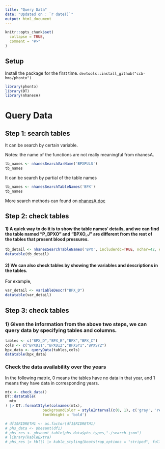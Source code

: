 ```yaml
---
title: "Query Data"
date: "Updated on : `r date()`"
output: html_document
---
```



```r
knitr::opts_chunk$set(
  collapse = TRUE,
  comment = "#>"
)
```


## Setup 
Install the package for the first time.
`devtools::install_github("ccb-hms/phonto")`

```r
library(phonto)
library(DT)
library(nhanesA)
```

# Query Data 

## Step 1: search tables

It can be search by certain variable.

Notes: the name of the functions are not really meaningful from nhanesA.

```r
tb_names <- nhanesSearchVarName('BPXPULS')
tb_names
```
It can be search by partial of the table names
```r
tb_names <- nhanesSearchTableNames('BPX')
tb_names
```
More search methods can found on [nhanesA doc](https://cran.r-project.org/web/packages/nhanesA/vignettes/Introducing_nhanesA.html)

## Step 2: check tables

#### 1) A quick way to do it is to show the table names' details, and we can find the table named "P_BPXO" and "BPXO_J" are different from the rest of the tables that present blood pressures.
```r
tb_detail <- nhanesSearchTableNames('BPX', includerdc=TRUE, nchar=42, details=TRUE)
datatable(tb_detail)
```
#### 2) We can also check tables by showing the variables and descriptions in the tables.
For example,
```r
var_detail <- variableDescr("BPX_D")
datatable(var_detail)
```


## Step 3: check tables

### 1) Given the information from the above two steps, we can query data by specifying tables and columns.

```r
tables <- c("BPX_D","BPX_E","BPX","BPX_C")
cols <- c("BPXDI1","BPXDI2","BPXSY1","BPXSY2")
bpx_data <- queryData(tables,cols)
datatable(bpx_data)

```


### Check the data availability over the years
In the following matrix, 0 means the tables have no data in that year, and 1 means they have data in corresponding years.

```r

mtx <- check_data()
DT::datatable(
  mtx
) |> DT::formatStyle(colnames(mtx),
                 backgroundColor = styleInterval(c(0, 1), c('gray', 'red',"white")),
                 fontWeight = 'bold')

```



```r
# df1$RIDRETH1 <- as.factor(df1$RIDRETH1)
# phs_data <- phesant(df1)
# phs_res <- phseant_table(phs_data$phs_types,"./search.json")
# library(kableExtra)
# phs_res |> kbl() |> kable_styling(bootstrap_options = "striped", full_width = F, position = "left")

```

